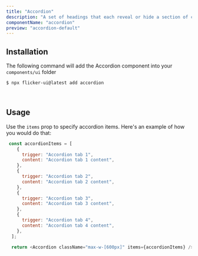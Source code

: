 ```yaml
---
title: "Accordion"
description: "A set of headings that each reveal or hide a section of content"
componentName: "accordion"
preview: "accordion-default"
---
```



## Installation

The following command will add the Accordion component into your `components/ui` folder

```bash
$ npx flicker-ui@latest add accordion
```

<br />

## Usage

Use the `items` prop to specify accordion items.
Here's an example of how you would do that:

```js /accordionItems/ /items/
 const accordionItems = [
    {
      trigger: "Accordion tab 1",
      content: "Accordion tab 1 content",
    },
    {
      trigger: "Accordion tab 2",
      content: "Accordion tab 2 content",
    },
    {
      trigger: "Accordion tab 3",
      content: "Accordion tab 3 content",
    },
    {
      trigger: "Accordion tab 4",
      content: "Accordion tab 4 content",
    },
  ];

  return <Accordion className="max-w-[600px]" items={accordionItems} />;
```